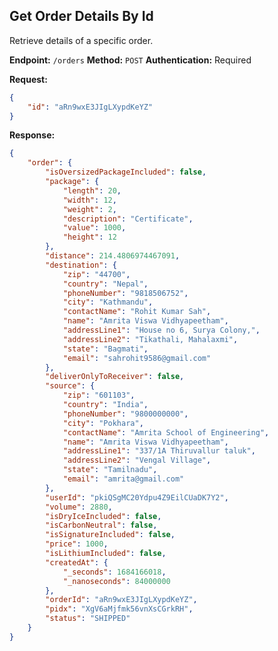 ## Get Order Details By Id

Retrieve details of a specific order.

**Endpoint:** `/orders`
**Method:** `POST`
**Authentication:** Required

**Request:**

```json copy
{
	"id": "aRn9wxE3JIgLXypdKeYZ"
}
```

**Response:**

```json
{
	"order": {
		"isOversizedPackageIncluded": false,
		"package": {
			"length": 20,
			"width": 12,
			"weight": 2,
			"description": "Certificate",
			"value": 1000,
			"height": 12
		},
		"distance": 214.4806974467091,
		"destination": {
			"zip": "44700",
			"country": "Nepal",
			"phoneNumber": "9818506752",
			"city": "Kathmandu",
			"contactName": "Rohit Kumar Sah",
			"name": "Amrita Viswa Vidhyapeetham",
			"addressLine1": "House no 6, Surya Colony,",
			"addressLine2": "Tikathali, Mahalaxmi",
			"state": "Bagmati",
			"email": "sahrohit9586@gmail.com"
		},
		"deliverOnlyToReceiver": false,
		"source": {
			"zip": "601103",
			"country": "India",
			"phoneNumber": "9800000000",
			"city": "Pokhara",
			"contactName": "Amrita School of Engineering",
			"name": "Amrita Viswa Vidhyapeetham",
			"addressLine1": "337/1A Thiruvallur taluk",
			"addressLine2": "Vengal Village",
			"state": "Tamilnadu",
			"email": "amrita@gmail.com"
		},
		"userId": "pkiQSgMC20Ydpu4Z9EilCUaDK7Y2",
		"volume": 2880,
		"isDryIceIncluded": false,
		"isCarbonNeutral": false,
		"isSignatureIncluded": false,
		"price": 1000,
		"isLithiumIncluded": false,
		"createdAt": {
			"_seconds": 1684166018,
			"_nanoseconds": 84000000
		},
		"orderId": "aRn9wxE3JIgLXypdKeYZ",
		"pidx": "XgV6aMjfmk56vnXsCGrkRH",
		"status": "SHIPPED"
	}
}
```
